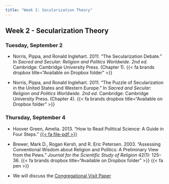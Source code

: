```yaml
---
title: "Week 2: Secularization Theory"
---
```


::: {.content-visible when-format="pdf"}

## Week 2 - Secularization Theory

:::

[//]: <> (Need to write intro)

### Tuesday, September 2

- Norris, Pippa, and Ronald Inglehart. 2011. "The Secularization Debate." In *Sacred and Secular: Religion and Politics Worldwide. 2nd ed.* Cambridge: Cambridge University Press. (Chapter 1). {{< fa brands dropbox title="Available on Dropbox folder" >}}

- Norris, Pippa, and Ronald Inglehart. 2011. "The Puzzle of Secularization in the United States and Western Europe." In *Sacred and Secular: Religion and Politics Worldwide. 2nd ed.* Cambridge: Cambridge University Press. (Chapter 4). {{< fa brands dropbox title="Available on Dropbox folder" >}}



### Thursday, September 4

- Hoover Green, Amelia. 2013. "How to Read Political Science: A Guide in Four Steps." [{{< fa file-pdf >}}](https://calgara.github.io/Pol157_Spring2019/howtoread.pdf)

- Brewer, Mark D., Rogan Kersh, and R. Eric Petersen. 2003. "Assessing Conventional Wisdom about Religion and Politics: A Preliminary View from the Pews." *Journal for the Scientific Study of Religion* 42(1): 125–36. {{< fa brands dropbox title="Available on Dropbox folder" >}} {{< fa pen >}}


- We will discuss the [Congregational Visit Paper](../assignment/congregational-visit.qmd)

